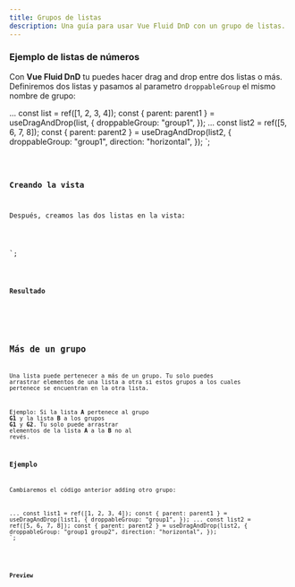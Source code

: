 ```yaml
---
title: Grupos de listas
description: Una guía para usar Vue Fluid DnD con un grupo de listas.
---
```



### Ejemplo de listas de números

Con **Vue Fluid DnD** tu puedes hacer drag and drop entre dos listas o más.\
Definiremos dos listas y pasamos al parametro `droppableGroup` el mismo nombre de grupo:


...
const list = ref([1, 2, 3, 4]);
const { parent: parent1 } = useDragAndDrop(list, {
  droppableGroup: "group1",
});
...
const list2 = ref([5, 6, 7, 8]);
const { parent: parent2 } = useDragAndDrop(list2, {
  droppableGroup: "group1",
  direction: "horizontal",
});
</script>`;

<Code code={listOfNumbers} lang="vue" mark={highlightsListOfNumbers} />

### Creando la vista

Después, creamos las dos listas en la vista:

<template>
  <div class="group-list">
    <ul ref="parent1" class="number-list">
      <li
        class="number"
        v-for="(element, index) in list"
        :index
        :key="element"
      >
        {{ element }}
      </li>
    </ul>
    <div ref="parent2" class="number-list-h">
      <div
        class="number"
        v-for="(element, index) in list2"
        :index
        :key="element"
      >
        {{ element }}
      </div>
    </div>
  </div>
</template>
<style>
 ...
</style>
`;


<Code code={listOfNumbersDraggable} lang="vue" mark={highlightsDraggable} />

### Resultado

<div class="pl-8">
  <ListGroup client:load />
</div>

## Más de un grupo

Una lista puede pertenecer a más de un grupo. Tu solo puedes arrastrar elementos de una lista a otra
si estos grupos a los cuales pertenece se encuentran en la otra lista.

Ejemplo: Si la lista **A** pertenece al grupo **G1** y la lista **B** a los grupos **G1** y **G2**.
Tu solo puede arrastrar elementos de la lista **A** a la **B** no al revés.

### Ejemplo

Cambiaremos el código anterior adding otro grupo:


...
const list1 = ref([1, 2, 3, 4]);
const { parent: parent1 } = useDragAndDrop(list1, {
  droppableGroup: "group1",
});
...
const list2 = ref([5, 6, 7, 8]);
const { parent: parent2 } = useDragAndDrop(list2, {
  droppableGroup: "group1 group2",
  direction: "horizontal",
});
</script>`;

<Code
  code={listOfNumbersGroups}
  lang="vue"
  mark={highlightsListOfNumbersGroups}
/>

### Preview

<div class="pl-8">
  <ListGroups client:load />
</div>
